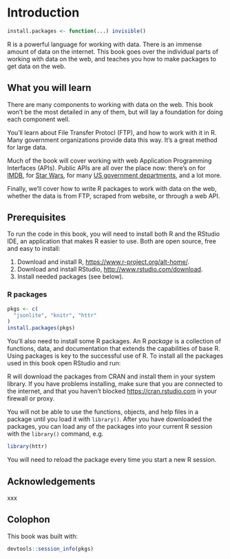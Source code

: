# Introduction

```r
install.packages <- function(...) invisible()
```

R is a powerful language for working with data. There is an immense amount 
of data on the internet. This book goes over the individual parts of working with data on the web, and teaches you how to make packages to get data on 
the web.

## What you will learn

There are many components to working with data on the web. This book won't 
be the most detailed in any of them, but will lay a foundation for doing 
each component well.

You'll learn about File Transfer Protocl (FTP), and how to work with it in R.
Many government organizations provide data this way. It's a great method for
large data.

Much of the book will cover working with web Application Programming Interfaces (APIs). Public APIs are all over the place now: there's on for [IMDB][imdb], for [Star Wars][sw], for many [US government departments][datagov], and a lot more.

Finally, we'll cover how to write R packages to work with data on the web, 
whether the data is from FTP, scraped from website, or through a web API.

## Prerequisites

To run the code in this book, you will need to install both R and the RStudio IDE, an application that makes R easier to use. Both are open source, free and easy to install:

1. Download and install R, <https://www.r-project.org/alt-home/>.
1. Download and install RStudio, <http://www.rstudio.com/download>.
1. Install needed packages (see below).

### R packages

```r
pkgs <- c(
  "jsonlite", "knitr", "httr"
)
install.packages(pkgs)
```

You'll also need to install some R packages. An R _package_ is a collection of functions, data, and documentation that extends the capabilities of base R. Using packages is key to the successful use of R. To install all the packages used in this book open RStudio and run:

R will download the packages from CRAN and install them in your system library. If you have problems installing, make sure that you are connected to the internet, and that you haven't blocked <https://cran.rstudio.com> in your firewall or proxy.

You will not be able to use the functions, objects, and help files in a package until you load it with `library()`. After you have downloaded the packages, you can load any of the packages into your current R session with the `library()` command, e.g.

```r
library(httr)
```

You will need to reload the package every time you start a new R session.

## Acknowledgements

xxx

## Colophon

This book was built with:

```r
devtools::session_info(pkgs)
```

[imdb]: http://www.omdbapi.com/
[sw]: https://swapi.co/
[datagov]: https://www.data.gov/
